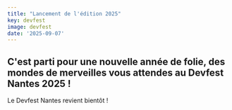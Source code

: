 ```yaml
---
title: "Lancement de l'édition 2025"
key: devfest
image: devfest
date: '2025-09-07'
---
```


## C'est parti pour une nouvelle année de folie, des mondes de merveilles vous attendes au Devfest Nantes 2025 !

Le Devfest Nantes revient bientôt !
